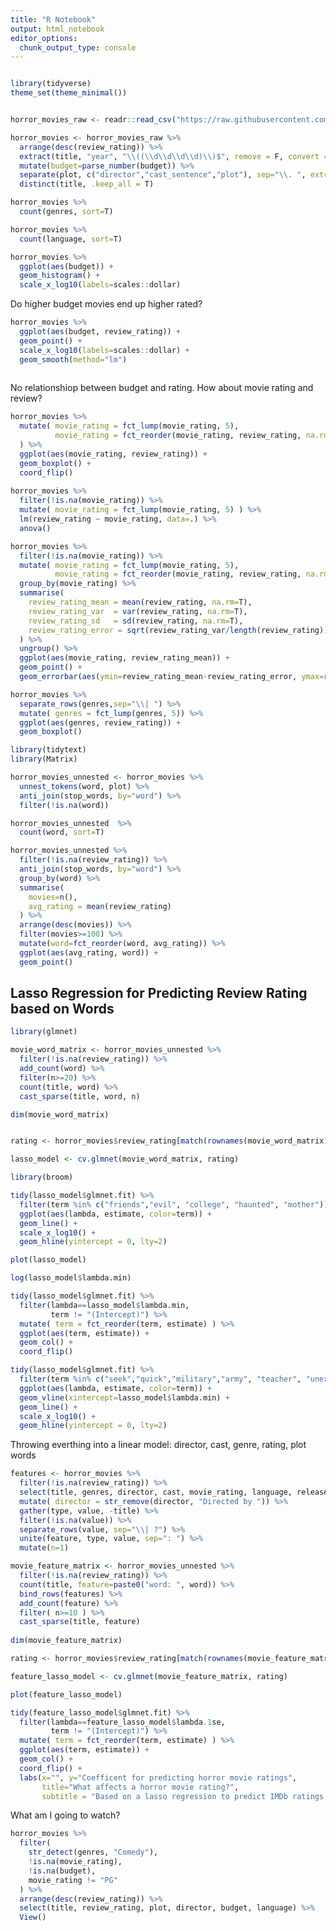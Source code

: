 ```yaml
---
title: "R Notebook"
output: html_notebook
editor_options: 
  chunk_output_type: console
---
```



```r
```

```r
library(tidyverse)
theme_set(theme_minimal())


horror_movies_raw <- readr::read_csv("https://raw.githubusercontent.com/rfordatascience/tidytuesday/master/data/2019/2019-10-22/horror_movies.csv")

```

```r
horror_movies <- horror_movies_raw %>% 
  arrange(desc(review_rating)) %>% 
  extract(title, "year", "\\((\\d\\d\\d\\d)\\)$", remove = F, convert = T) %>% 
  mutate(budget=parse_number(budget)) %>% 
  separate(plot, c("director","cast_sentence","plot"), sep="\\. ", extra="merge", fill="right") %>% 
  distinct(title, .keep_all = T)
```

```r
horror_movies %>% 
  count(genres, sort=T)

horror_movies %>% 
  count(language, sort=T)

horror_movies %>% 
  ggplot(aes(budget)) +
  geom_histogram() +
  scale_x_log10(labels=scales::dollar)

```

Do higher budget movies end up higher rated?

```r
horror_movies %>% 
  ggplot(aes(budget, review_rating)) +
  geom_point() +
  scale_x_log10(labels=scales::dollar) +
  geom_smooth(method="lm")
  
```

No relationshiop between budget and rating. How about movie rating and review?

```r
horror_movies %>% 
  mutate( movie_rating = fct_lump(movie_rating, 5),
          movie_rating = fct_reorder(movie_rating, review_rating, na.rm=T)
  ) %>% 
  ggplot(aes(movie_rating, review_rating)) +
  geom_boxplot() +
  coord_flip()
  
horror_movies %>% 
  filter(!is.na(movie_rating)) %>% 
  mutate( movie_rating = fct_lump(movie_rating, 5) ) %>% 
  lm(review_rating ~ movie_rating, data=.) %>% 
  anova()

horror_movies %>% 
  filter(!is.na(movie_rating)) %>% 
  mutate( movie_rating = fct_lump(movie_rating, 5),
          movie_rating = fct_reorder(movie_rating, review_rating, na.rm=T) ) %>% 
  group_by(movie_rating) %>% 
  summarise(
    review_rating_mean = mean(review_rating, na.rm=T),
    review_rating_var  = var(review_rating, na.rm=T),
    review_rating_sd   = sd(review_rating, na.rm=T),
    review_rating_error = sqrt(review_rating_var/length(review_rating))
  ) %>% 
  ungroup() %>% 
  ggplot(aes(movie_rating, review_rating_mean)) +
  geom_point() +
  geom_errorbar(aes(ymin=review_rating_mean-review_rating_error, ymax=review_rating_mean+review_rating_error)) 
```

```r
horror_movies %>% 
  separate_rows(genres,sep="\\| ") %>% 
  mutate( genres = fct_lump(genres, 5)) %>% 
  ggplot(aes(genres, review_rating)) +
  geom_boxplot()
```


```r
library(tidytext)
library(Matrix)

horror_movies_unnested <- horror_movies %>% 
  unnest_tokens(word, plot) %>% 
  anti_join(stop_words, by="word") %>% 
  filter(!is.na(word))

horror_movies_unnested  %>% 
  count(word, sort=T)

horror_movies_unnested %>% 
  filter(!is.na(review_rating)) %>% 
  anti_join(stop_words, by="word") %>% 
  group_by(word) %>% 
  summarise(
    movies=n(),
    avg_rating = mean(review_rating)
  ) %>% 
  arrange(desc(movies)) %>% 
  filter(movies>=100) %>% 
  mutate(word=fct_reorder(word, avg_rating)) %>% 
  ggplot(aes(avg_rating, word)) +
  geom_point()

```

## Lasso Regression for Predicting Review Rating based on Words

```r
library(glmnet)

movie_word_matrix <- horror_movies_unnested %>% 
  filter(!is.na(review_rating)) %>% 
  add_count(word) %>% 
  filter(n>=20) %>% 
  count(title, word) %>% 
  cast_sparse(title, word, n)

dim(movie_word_matrix)


rating <- horror_movies$review_rating[match(rownames(movie_word_matrix), horror_movies$title)]

lasso_model <- cv.glmnet(movie_word_matrix, rating)
```


```r
library(broom)

tidy(lasso_model$glmnet.fit) %>% 
  filter(term %in% c("friends","evil", "college", "haunted", "mother")) %>% 
  ggplot(aes(lambda, estimate, color=term)) +
  geom_line() +
  scale_x_log10() +
  geom_hline(yintercept = 0, lty=2)

plot(lasso_model)

log(lasso_model$lambda.min)

tidy(lasso_model$glmnet.fit) %>% 
  filter(lambda==lasso_model$lambda.min, 
         term != "(Intercept)") %>% 
  mutate( term = fct_reorder(term, estimate) ) %>% 
  ggplot(aes(term, estimate)) +
  geom_col() +
  coord_flip()

tidy(lasso_model$glmnet.fit) %>% 
  filter(term %in% c("seek","quick","military","army", "teacher", "unexpected", "suddenly")) %>% 
  ggplot(aes(lambda, estimate, color=term)) +
  geom_vline(xintercept=lasso_model$lambda.min) +
  geom_line() +
  scale_x_log10() +
  geom_hline(yintercept = 0, lty=2)

```

Throwing everthing into a linear model: director, cast, genre, rating, plot words

```r

features <- horror_movies %>% 
  filter(!is.na(review_rating)) %>% 
  select(title, genres, director, cast, movie_rating, language, release_country) %>% 
  mutate( director = str_remove(director, "Directed by ")) %>% 
  gather(type, value, -title) %>% 
  filter(!is.na(value)) %>% 
  separate_rows(value, sep="\\| ?") %>% 
  unite(feature, type, value, sep=": ") %>% 
  mutate(n=1)

movie_feature_matrix <- horror_movies_unnested %>% 
  filter(!is.na(review_rating)) %>% 
  count(title, feature=paste0("word: ", word)) %>%
  bind_rows(features) %>% 
  add_count(feature) %>% 
  filter( n>=10 ) %>% 
  cast_sparse(title, feature)
    
dim(movie_feature_matrix)

rating <- horror_movies$review_rating[match(rownames(movie_feature_matrix), horror_movies$title)]

feature_lasso_model <- cv.glmnet(movie_feature_matrix, rating)
```

```r
plot(feature_lasso_model)

tidy(feature_lasso_model$glmnet.fit) %>% 
  filter(lambda==feature_lasso_model$lambda.1se, 
         term != "(Intercept)") %>% 
  mutate( term = fct_reorder(term, estimate) ) %>% 
  ggplot(aes(term, estimate)) +
  geom_col() +
  coord_flip() +
  labs(x="", y="Coefficent for predicting horror movie ratings",
       title="What affects a horror movie rating?",
       subtitle = "Based on a lasso regression to predict IMDb ratings of ~3000 movies")


```

What am I going to watch?

```r

horror_movies %>% 
  filter(
    str_detect(genres, "Comedy"),
    !is.na(movie_rating), 
    !is.na(budget), 
    movie_rating != "PG"
  ) %>% 
  arrange(desc(review_rating)) %>% 
  select(title, review_rating, plot, director, budget, language) %>% 
  View()

```

